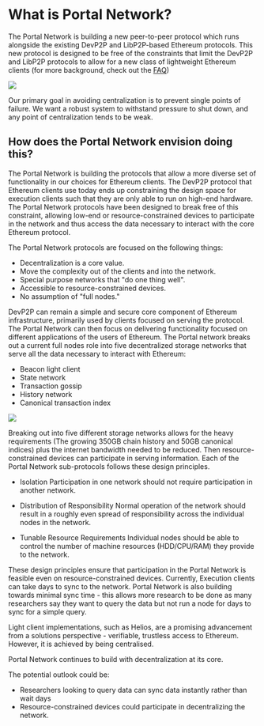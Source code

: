 # What is Portal Network?

The Portal Network is building a new peer-to-peer protocol which runs alongside the existing DevP2P and LibP2P-based Ethereum protocols. 
This new protocol is designed to be free of the constraints that limit the DevP2P and LibP2P protocols to allow for a new class of lightweight Ethereum clients (for more background, check out the [FAQ](faq))

![](public/network-diagram.png)

Our primary goal in avoiding centralization is to prevent single points of failure. We want a robust system to withstand pressure to shut down, and any point of centralization tends to be weak.

## How does the Portal Network envision doing this?
The Portal Network is building the protocols that allow a more diverse set of functionality in our choices for Ethereum clients. The DevP2P protocol that Ethereum clients use today ends up constraining the design space for execution clients such that they are only able to run on high-end hardware. The Portal Network protocols have been designed to break free of this constraint, allowing low-end or resource-constrained devices to participate in the network and thus access the data necessary to interact with the core Ethereum protocol.

The Portal Network protocols are focused on the following things:
- Decentralization is a core value.
- Move the complexity out of the clients and into the network.
- Special purpose networks that "do one thing well".
- Accessible to resource-constrained devices.
- No assumption of "full nodes."

DevP2P can remain a simple and secure core component of Ethereum infrastructure, primarily used by clients focused on serving the protocol. The Portal Network can then focus on delivering functionality focused on different applications of the users of Ethereum.
The Portal network breaks out a current full nodes role into five decentralized storage networks that serve all the data necessary to interact with Ethereum:
- Beacon light client
- State network
- Transaction gossip
- History network
- Canonical transaction index

![](/public/portal-table.png)

Breaking out into five different storage networks allows for the heavy requirements (The growing 350GB chain history and 50GB canonical indices) plus the internet bandwidth needed to be reduced.
Then resource-constrained devices can participate in serving information.
Each of the Portal Network sub-protocols follows these design principles.

- Isolation
Participation in one network should not require participation in another network.

- Distribution of Responsibility
Normal operation of the network should result in a roughly even spread of responsibility across the individual nodes in the network.
- Tunable Resource Requirements
Individual nodes should be able to control the number of machine resources (HDD/CPU/RAM) they provide to the network.

These design principles ensure that participation in the Portal Network is feasible even on resource-constrained devices.
Currently, Execution clients can take days to sync to the network. Portal Network is also building towards minimal sync time - this allows more research to be done as many researchers say they want to query the data but not run a node for days to sync for a simple query.

Light client implementations, such as Helios, are a promising advancement from a solutions perspective - verifiable, trustless access to Ethereum. However, it is achieved by being centralised.

Portal Network continues to build with decentralization at its core.

The potential outlook could be:

- Researchers looking to query data can sync data instantly rather than wait days
- Resource-constrained devices could participate in decentralizing the network.
